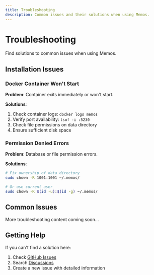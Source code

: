 ```yaml
---
title: Troubleshooting
description: Common issues and their solutions when using Memos.
---
```


# Troubleshooting

Find solutions to common issues when using Memos.

## Installation Issues

### Docker Container Won't Start

**Problem**: Container exits immediately or won't start.

**Solutions**:
1. Check container logs: `docker logs memos`
2. Verify port availability: `lsof -i :5230`
3. Check file permissions on data directory
4. Ensure sufficient disk space

### Permission Denied Errors

**Problem**: Database or file permission errors.

**Solutions**:
```bash
# Fix ownership of data directory
sudo chown -R 1001:1001 ~/.memos/

# Or use current user
sudo chown -R $(id -u):$(id -g) ~/.memos/
```

## Common Issues

More troubleshooting content coming soon...

## Getting Help

If you can't find a solution here:

1. Check [GitHub Issues](https://github.com/usememos/memos/issues)
2. Search [Discussions](https://github.com/usememos/memos/discussions) 
3. Create a new issue with detailed information